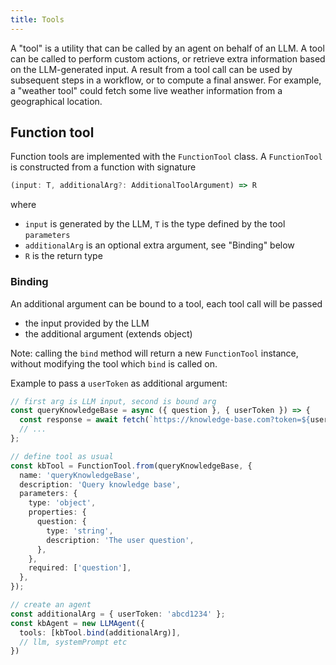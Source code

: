 ```yaml
---
title: Tools
---
```


A "tool" is a utility that can be called by an agent on behalf of an LLM.
A tool can be called to perform custom actions, or retrieve extra information based on the LLM-generated input.
A result from a tool call can be used by subsequent steps in a workflow, or to compute a final answer.
For example, a "weather tool" could fetch some live weather information from a geographical location.

## Function tool

Function tools are implemented with the `FunctionTool` class.
A `FunctionTool` is constructed from a function with signature
```ts
(input: T, additionalArg?: AdditionalToolArgument) => R
```
where
- `input` is generated by the LLM, `T` is the type defined by the tool `parameters`
- `additionalArg` is an optional extra argument, see "Binding" below
- `R` is the return type

### Binding

An additional argument can be bound to a tool, each tool call will be passed
- the input provided by the LLM
- the additional argument (extends object)

Note: calling the `bind` method will return a new `FunctionTool` instance, without modifying the tool which `bind` is called on.

Example to pass a `userToken` as additional argument:
```ts
// first arg is LLM input, second is bound arg
const queryKnowledgeBase = async ({ question }, { userToken }) => {
  const response = await fetch(`https://knowledge-base.com?token=${userToken}&query=${question}`);
  // ...
};

// define tool as usual
const kbTool = FunctionTool.from(queryKnowledgeBase, {
  name: 'queryKnowledgeBase',
  description: 'Query knowledge base',
  parameters: {
    type: 'object',
    properties: {
      question: {
        type: 'string',
        description: 'The user question',
      },
    },
    required: ['question'],
  },
});

// create an agent
const additionalArg = { userToken: 'abcd1234' };
const kbAgent = new LLMAgent({
  tools: [kbTool.bind(additionalArg)],
  // llm, systemPrompt etc
})
```